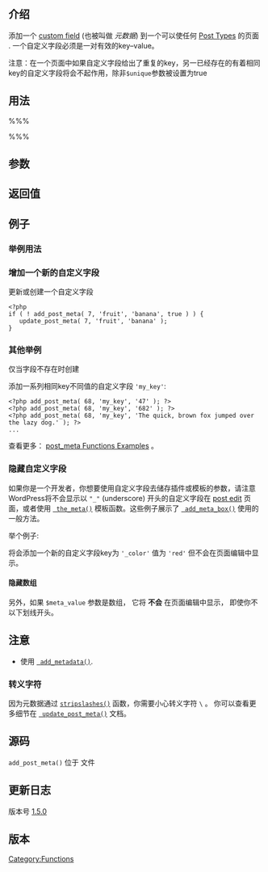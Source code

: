 {{Languages|
{{en|Function Reference/add_post_meta}}
{{zh-hans|函数参考/add_post_meta}}
{{ru|Справочник_по_функциям/add_post_meta}}
{{es|Referencia de Funciones/add_post_meta}}
{{ja|関数リファレンス/add_post_meta}}
{{pt-br|Fun??es e Referências/add_post_meta}}
{{ko|?? ????/add_post_meta}}
}}

==介绍==

添加一个 [[Custom Fields|custom field]] (也被叫做 ''元数据'') 到一个可以使任何 [[Post Types|Post Types]] 的页面 . 一个自定义字段必须是一对有效的key–value。

注意：在一个页面中如果自定义字段给出了重复的key，另一已经存在的有着相同key的自定义字段将会不起作用，除非<tt>$unique</tt>参数被设置为true

==用法==

%%% <?php add_post_meta($post_id, $meta_key, $meta_value, $unique); ?> %%%

==参数==

{{Parameter|$post_id|integer|需要自定义字段的文章ID}}
{{Parameter|$meta_key|string|需要自定义字段的key}}
{{Parameter|$meta_value|mixed|需要自定义字段的value。 如果给出一个array，它将会被序列化为string}}
{{Parameter|$unique|boolean|key是否唯一。 当设置为<tt>true</tt>时， 重复key将不会被添加.|optional|false}}

==返回值==

{{Return||boolean&#124;integer|如果成功，返回生效的ID， 验证信息为 <tt>true</tt>. 如果 <tt>$unique</tt> 参数设置为 <tt>true</tt> 自定义字段已经存在，返回 <tt>false</tt>。}}

==例子==

===举例用法===

 <?php add_post_meta( 68, 'my_key', 47 ); ?>

===增加一个新的自定义字段===

更新或创建一个自定义字段

<pre>
<?php
if ( ! add_post_meta( 7, 'fruit', 'banana', true ) ) { 
   update_post_meta( 7, 'fruit', 'banana' );
}
</pre>

===其他举例===

仅当字段不存在时创建
 <?php add_post_meta( 68, 'my_key', '47', true ); ?>

添加一系列相同key不同值的自定义字段 <tt>'my_key'</tt>:
<pre>
<?php add_post_meta( 68, 'my_key', '47' ); ?>
<?php add_post_meta( 68, 'my_key', '682' ); ?>
<?php add_post_meta( 68, 'my_key', 'The quick, brown fox jumped over the lazy dog.' ); ?>
...</pre>
查看更多： [[Function Reference/post_meta Function Examples|post_meta Functions Examples]] 。

=== 隐藏自定义字段 ===

如果你是一个开发者，你想要使用自定义字段去储存插件或模板的参数，请注意WordPress将不会显示以  <tt>"_"</tt> (underscore) 开头的自定义字段在 [[Writing Posts | post edit]] 页面，或者使用 <tt>[[Function Reference/the_meta | the_meta()]]</tt> 模板函数。这些例子展示了 <tt>[[Function Reference/add_meta_box | add_meta_box()]]</tt> 使用的一般方法。

举个例子:
 <?php add_post_meta( 68, '_color', 'red', true ); ?>
将会添加一个新的自定义字段key为 <tt>'_color'</tt> 值为 <tt>'red'</tt> 但不会在页面编辑中显示。

==== 隐藏数组 ====

另外，如果 <tt>$meta_value</tt> 参数是数组， 它将 <strong>不会</strong> 在页面编辑中显示， 即使你不以下划线开头。

== 注意 ==
* 使用 <tt>[[Function_Reference/add_metadata | add_metadata()]]</tt>.

=== 转义字符 ===

因为元数据通过 <tt>[http://php.net/stripslashes stripslashes()]</tt> 函数，你需要小心转义字符 <tt>\</tt> 。 你可以查看更多细节在 <tt>[[Function_Reference/update_post_meta#Character_Escaping | update_post_meta()]]</tt> 文档。

== 源码 ==

<tt>add_post_meta()</tt> 位于 {{Trac|wp-includes/post.php}} 文件

== 更新日志 ==

版本号 [[Version 1.5|1.5.0]]

==版本==

{{Post Meta Tags}}

{{Tag Footer}}

[[Category:Functions]]